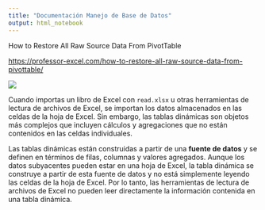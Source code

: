 ```yaml
---
title: "Documentación Manejo de Base de Datos"
output: html_notebook
---
```


How to Restore All Raw Source Data From PivotTable

<https://professor-excel.com/how-to-restore-all-raw-source-data-from-pivottable/>

![](images/image-1179090241.png)

Cuando importas un libro de Excel con `read.xlsx` u otras herramientas de lectura de archivos de Excel, se importan los datos almacenados en las celdas de la hoja de Excel. Sin embargo, las tablas dinámicas son objetos más complejos que incluyen cálculos y agregaciones que no están contenidos en las celdas individuales.

Las tablas dinámicas están construidas a partir de una **fuente de datos** y se definen en términos de filas, columnas y valores agregados. Aunque los datos subyacentes pueden estar en una hoja de Excel, la tabla dinámica se construye a partir de esta fuente de datos y no está simplemente leyendo las celdas de la hoja de Excel. Por lo tanto, las herramientas de lectura de archivos de Excel no pueden leer directamente la información contenida en una tabla dinámica.
